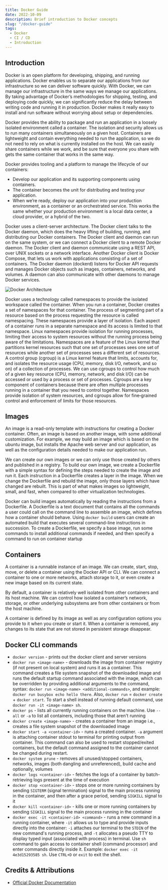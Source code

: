```yaml
---
title: Docker Guide
date: 2022-10-09
description: Brief introduction to Docker concepts
slug: "/docker-guide"
tags:
  - Docker
  - CI / CD
  - Introduction
---
```


## Introduction

Docker is an open platform for developing, shipping, and running applications. Docker enables us to separate our applications from our infrastructure so we can deliver software quickly. With Docker, we can manage our infrastructure in the same ways we manage our applications. By taking advantage of Docker’s methodologies for shipping, testing, and deploying code quickly, we can significantly reduce the delay between writing code and running it in production. Docker makes it really easy to install and run software without worrying about setup or dependencies. 

Docker provides the ability to package and run an application in a loosely isolated environment called a container. The isolation and security allows us to run many containers simultaneously on a given host. Containers are lightweight and contain everything needed to run the application, so we do not need to rely on what is currently installed on the host. We can easily share containers while we work, and be sure that everyone you share with gets the same container that works in the same way.

Docker provides tooling and a platform to manage the lifecycle of our containers:
- Develop our application and its supporting components using containers.
- The container becomes the unit for distributing and testing your application.
- When we’re ready, deploy our application into your production environment, as a container or an orchestrated service. This works the same whether your production environment is a local data center, a cloud provider, or a hybrid of the two.

Docker uses a client-server architecture. The Docker client talks to the Docker daemon, which does the heavy lifting of building, running, and distributing our Docker containers. The Docker client and daemon can run on the same system, or we can connect a Docker client to a remote Docker daemon. The Docker client and daemon communicate using a REST API, over UNIX sockets or a network interface. Another Docker client is Docker Compose, that lets us work with applications consisting of a set of containers. The Docker daemon (dockerd) listens for Docker API requests and manages Docker objects such as images, containers, networks, and volumes. A daemon can also communicate with other daemons to manage Docker services.

![Docker Architecture](./dockerarchitecture.svg)

Docker uses a technology called namespaces to provide the isolated workspace called the container. When you run a container, Docker creates a set of namespaces for that container. The process of segmenting part of a resource based on the process requesting the resource is called namespacing. These namespaces provide a layer of isolation. Each aspect of a container runs in a separate namespace and its access is limited to that namespace. Linux namespaces provide isolation for running processes, limiting their access to system resources without the running process being aware of the limitations. Namespaces are a feature of the Linux kernel that partitions kernel resources such that one set of processes sees one set of resources while another set of processes sees a different set of resources. A control group (cgroup) is a Linux kernel feature that limits, accounts for, and isolates the resource usage (CPU, memory, disk I/O, network, and so on) of a collection of processes. We can use cgroups to control how much of a given key resource (CPU, memory, network, and disk I/O) can be accessed or used by a process or set of processes. Cgroups are a key component of containers because there are often multiple processes running in a container that you need to control together. Namespaces provide isolation of system resources, and cgroups allow for fine‑grained control and enforcement of limits for those resources. 


## Images

An image is a read-only template with instructions for creating a Docker container. Often, an image is based on another image, with some additional customization. For example, we may build an image which is based on the ubuntu image, but installs the Apache web server and our application, as well as the configuration details needed to make our application run.

We can create our own images or we can only use those created by others and published in a registry. To build our own image, we create a Dockerfile with a simple syntax for defining the steps needed to create the image and run it. Each instruction in a Dockerfile creates a layer in the image. When we change the Dockerfile and rebuild the image, only those layers which have changed are rebuilt. This is part of what makes images so lightweight, small, and fast, when compared to other virtualization technologies.

Docker can build images automatically by reading the instructions from a Dockerfile. A Dockerfile is a text document that contains all the commands a user could call on the command line to assemble an image, which defines how a container should behave. Using `docker build` users can create an automated build that executes several command-line instructions in succession. To create a Dockerfile, we specify a base image, run some commands to install additional commands if needed, and then specify a command to run on container startup

## Containers

A container is a runnable instance of an image. We can create, start, stop, move, or delete a container using the Docker API or CLI. We can connect a container to one or more networks, attach storage to it, or even create a new image based on its current state.

By default, a container is relatively well isolated from other containers and its host machine. We can control how isolated a container’s network, storage, or other underlying subsystems are from other containers or from the host machine.

A container is defined by its image as well as any configuration options you provide to it when you create or start it. When a container is removed, any changes to its state that are not stored in persistent storage disappear.


## Docker CLI commands
- `docker version` - prints out the docker client and server versions
- `docker run <image-name>` - downloads the image from container registry (if not present on local system) and runs it as a container. This command creates a file system snapshot of the downloaded image and runs the default startup command associated with the image, which can be overridden by providing additional arguments to the command, syntax: `docker run <image-name> <additional-commands>`, and example: `docker run busybox echo hello there`. Also, `docker run` = `docker create` + `docker start`. To start a shell instead of running default command, use `docker run -it <image-name> sh`.
- `docker ps` - lists all currently running containers on the machine. Use `--all` or `-a` to list all containers, including those that aren't running
- `docker create <image-name>` - creates a container from an image i.e., creates a file system snapshot of the downloaded image
- `docker start -a <container-id>` - runs a created container. `-a` argument is attaching container stdout to terminal for printing output from container. This command can also be used to restart stopped/exited containers, but the default command assigned to the container cannot be changed during restart.
- `docker system prune` - removes all unused/stopped containers, networks, images (both dangling and unreferenced), build cache and optionally, volumes
- `docker logs <container-id>` - fetches the logs of a container by batch-retrieving logs present at the time of execution
- `docker stop <container-id>` - stops one or more running containers by sending `SIGTERM` (signal termination) signal to the main process running in the container, and then after a grace period, sending `SIGKILL` signal to it
- `docker kill <container-id>` - kills one or more running containers by sending `SIGKILL` signal to the main process running in the container
- `docker exec -it <container-id> <command>` - runs a new command in a running container, where `-it` allows us to type and provide inputs directly into the container: `-i` attaches our terminal to the `STDIN` of the new command's running process, and `-t` allocates a pseudo TTY to display typed input (associated with process) in terminal. Use `sh` command to gain access to container shell (command processor) and enter commands directly inside it. Example: `docker exec -it 4e3d15293585 sh`. Use `CTRL+D` or `exit` to exit the shell.

## Credits & Attributions

- [Official Docker Documentation](https://docs.docker.com/get-started/overview/)
